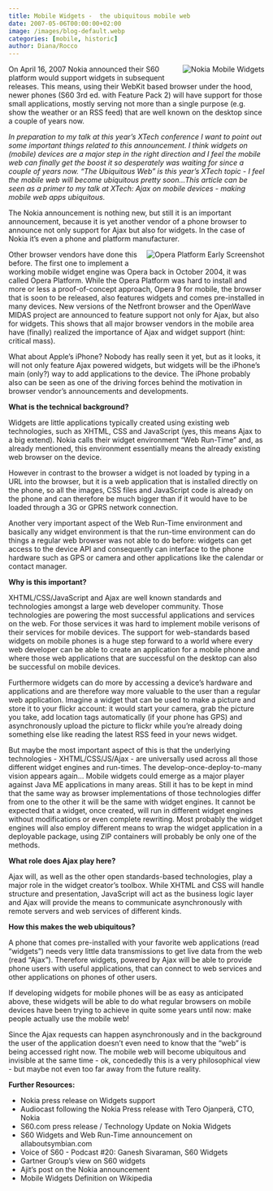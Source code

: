 ```yaml
---
title: Mobile Widgets -  the ubiquitous mobile web
date: 2007-05-06T00:00:00+02:00
image: /images/blog-default.webp
categories: [mobile, historic]
author: Diana/Rocco
---
```


<div class="entry-content">
<img src="http://pavingways.com/wp-content/uploads/nokia_widgets.JPG" alt="Nokia Mobile Widgets" title="Nokia Mobile Widgets" style="margin: 0pt 0pt 10px 10px; float: right" />On <span>April 16, 2007</span> Nokia announced their S60 platform would support widgets in subsequent releases. This means, using their WebKit based browser under the hood, newer phones (S60 3rd ed. with Feature Pack 2) will have support for those small applications, mostly serving not more than a single purpose (e.g. show the weather or an RSS feed) that are well known on the desktop since a couple of years now.

<em>In preparation to my talk at this year’s XTech conference I want to point out some important things related to this announcement. I think widgets on (mobile) devices are a major step in the right direction and I feel the mobile web can finally get the boost it so desperately was waiting for since a couple of years now. “The Ubiquitous Web” is this year’s XTech topic - I feel the mobile web will become ubiquitous pretty soon...This article can be seen as a primer to my talk at XTech: Ajax on mobile devices - making mobile web apps ubiquitous.</em><em>  </em>

The Nokia announcement is nothing new, but still it is an important announcement, because it is yet another vendor of a phone browser to announce not only support for Ajax but also for widgets. In the case of Nokia it’s even a phone and platform manufacturer.

<img src="http://pavingways.com/wp-content/uploads/opera_platform_early_screen.thumbnail.jpg" alt="Opera Platform Early Screenshot" title="Opera Platform" style="margin: 0pt 0pt 10px 10px; float: right" />Other browser vendors have done this before. The first one to implement a working mobile widget engine was Opera back in October 2004, it was called Opera Platform. While the Opera Platform was hard to install and more or less a proof-of-concept approach, Opera 9 for mobile, the browser that is soon to be released, also features widgets and comes pre-installed in many devices. New versions of the Netfront browser and the OpenWave MIDAS project are announced to feature support not only for Ajax, but also for widgets. This shows that all major browser vendors in the mobile area have (finally) realized the importance of Ajax and widget support (hint: critical mass).



What about Apple’s iPhone? Nobody has really seen it yet, but as it looks, it will not only feature Ajax powered widgets, but widgets will be the iPhone’s main (only?) way to add applications to the device. The iPhone probably also can be seen as one of the driving forces behind the motivation in browser vendor’s announcements and developments.

**What is the technical background?** 

Widgets are little applications typically created using existing web technologies, such as XHTML, CSS and JavaScript (yes, this means Ajax to a big extend). Nokia calls their widget environment “Web Run-Time” and, as already mentioned, this environment essentially means the already existing web browser on the device.

However in contrast to the browser a widget is not loaded by typing in a URL into the browser, but it is a web application that is installed directly on the phone, so all the images, CSS files and JavaScript code is already on the phone and can therefore be much bigger than if it would have to be loaded through a 3G or GPRS network connection.



Another very important aspect of the Web Run-Time environment and basically any widget environment is that the run-time environment can do things a regular web browser was not able to do before: widgets can get access to the device API and consequently can interface to the phone hardware such as GPS or camera and other applications like the calendar or contact manager.

**Why is this important?** 

XHTML/CSS/JavaScript and Ajax are well known standards and technologies amongst a large web developer community. Those technologies are powering the most successful applications and services on the web. For those services it was hard to implement mobile verisons of their services for mobile devices. The support for web-standards based widgets on mobile phones is a huge step forward to a world where every web developer can be able to create an application for a mobile phone and where those web applications that are successful on the desktop can also be successful on mobile devices.



Furthermore widgets can do more by accessing a device’s hardware and applications and are therefore way more valuable to the user than a regular web application. Imagine a widget that can be used to make a picture and store it to your flickr account: it would start your camera, grab the picture you take, add location tags automatically (if your phone has GPS) and asynchronously upload the picture to flickr while you’re already doing something else like reading the latest RSS feed in your news widget.



But maybe the most important aspect of this is that the underlying technologies - XHTML/CSS/JS/Ajax - are universally used across all those different widget engines and run-times. The develop-once-deploy-to-many vision appears again... Mobile widgets could emerge as a major player against Java ME applications in many areas. Still it has to be kept in mind that the same way as browser implementations of those technologies differ from one to the other it will be the same with widget engines. It cannot be expected that a widget, once created, will run in different widget engines without modifications or even complete rewriting. Most probably the widget engines will also employ different means to wrap the widget application in a deployable package, using ZIP containers will probably be only one of the methods.

**What role does Ajax play here?** 

Ajax will, as well as the other open standards-based technologies, play a major role in the widget creator’s toolbox. While XHTML and CSS will handle structure and presentation, JavaScript will act as the business logic layer and Ajax will provide the means to communicate asynchronously with remote servers and web services of different kinds.

**How this makes the web ubiquitous?** 

A phone that comes pre-installed with your favorite web applications (read “widgets”) needs very little data transmissions to get live data from the web (read “Ajax”). Therefore widgets, powered by Ajax will be able to provide phone users with useful applications, that can connect to web services and other applications on phones of other users.

If developing widgets for mobile phones will be as easy as anticipated above, these widgets will be able to do what regular browsers on mobile devices have been trying to achieve in quite some years until now: make people actually use the mobile web!

Since the Ajax requests can happen asynchronously and in the background the user of the application doesn’t even need to know that the “web” is being accessed right now. The mobile web will become ubiquitous and invisible at the same time - ok, concededly this is a very philosophical view - but maybe not even too far away from the future reality.

**Further Resources:** <ul>	<li>Nokia press release on Widgets support</li>	<li>Audiocast following the Nokia Press release with Tero Ojanperä, CTO, Nokia</li>	<li>S60.com press release / Technology Update on Nokia Widgets</li>	<li>S60 Widgets and Web Run-Time announcement on allaboutsymbian.com</li>	<li><span class="topic"></span>Voice of S60 - Podcast #20: Ganesh Sivaraman, S60 Widgets</li>	<li>Gartner Group’s view on S60 widgets</li>	<li>Ajit’s post on the Nokia announcement</li>	<li>Mobile Widgets Definition on Wikipedia</li></ul>
</div>

